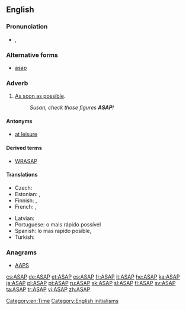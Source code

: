 ==English==

===Pronunciation===
* {{IPA|/ˌeɪ.ɛs.eɪˈpi/|/ˈeɪ.sæp/}}, {{X-SAMPA|/%eI.Es.eI"pi/|/"eI.s{p/}}

===Alternative forms===
* [[asap]]

===Adverb===
{{en-adv|-}}

# [[as soon as possible#English|As soon as possible]].
#: ''Susan, check those figures '''ASAP'''!''

====Antonyms====
* [[at leisure]]

====Derived terms====
* [[WRASAP]]

====Translations====
{{trans-top|as soon as possible}}
* Czech: {{t+|cs|ASAP}}
* Estonian: {{t+|et|asap}}, {{t+|et|ASAP}}
* Finnish: {{t-|fi|asapa}}, {{t+|fi|ASAP}}
* French: {{t+|fr|dès que possible}}, {{t+|fr|au plus vite}}
{{trans-mid}}
* Latvian: {{t-|lv|cik vien drīz iespējams}}
* Portuguese: o mais rápido possível
* Spanish: lo mas rapido posible, {{t|es|lo antes posible}}
* Turkish: {{t+|tr|bir an önce}}
{{trans-bottom}}

===Anagrams===
* [[AAPS#English|AAPS]]

[[Category:en:Time]]
[[Category:English initialisms]]

[[cs:ASAP]]
[[de:ASAP]]
[[et:ASAP]]
[[es:ASAP]]
[[fr:ASAP]]
[[it:ASAP]]
[[he:ASAP]]
[[ka:ASAP]]
[[ja:ASAP]]
[[pl:ASAP]]
[[pt:ASAP]]
[[ru:ASAP]]
[[sk:ASAP]]
[[sl:ASAP]]
[[fi:ASAP]]
[[sv:ASAP]]
[[ta:ASAP]]
[[tr:ASAP]]
[[vi:ASAP]]
[[zh:ASAP]]